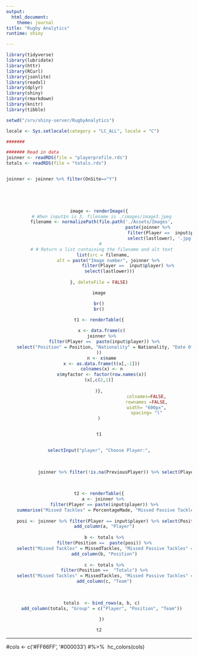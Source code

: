 ---
output:
  html_document:
    theme: journal
title: "Rugby Analytics"
runtime: shiny

---


```{r setup, include=FALSE}

library(tidyverse)
library(lubridate)
library(httr)
library(RCurl)
library(jsonlite)
library(readxl)
library(dplyr)
library(shiny)
library(rmarkdown)
library(knitr)
library(tibble)

setwd("/srv/shiny-server/RugbyAnalytics")

locale <- Sys.setlocale(category = "LC_ALL", locale = "C") 

####### 

####### Read in data
joinner <- readRDS(file = "playerprofile.rds")
totals <- readRDS(file = "totals.rds")


joinner <- joinner %>% filter(OnSite=="Y") 
 


      
```


<style type="text/css">

h1.title {
  font-size: 38px;
  text-align: center;
}
</br>
</style>



<center>
<div class="row">
  <div class="center-block col-sm-6">

```{r, echo = FALSE, fig.align="center"}


image <- renderImage({
  # When input$n is 3, filename is ./images/image3.jpeg
  filename <- normalizePath(file.path('./Assets/Images',
                                      paste(joinner %>% 
                                              filter(Player ==  input$player) %>%
                                              select(lastlower), '.jpg', sep='')))
  # 
  # # Return a list containing the filename and alt text
   list(src = filename,
        alt = paste("Image number", joinner %>% 
                      filter(Player ==  input$player) %>%
        select(lastlower)))
  
}, deleteFile = FALSE)

image

br()
br()

```
    
  </div>
  <div class="center-block col-sm-6">

```{r, echo = FALSE, fig.align="center"}


t1 <- renderTable({
  
  x <- data.frame(c(
  joinner %>%
    filter(Player ==  paste(input$player)) %>%
    select("Position" = Position, "Nationality" = Nationality, "Date Of Birth" = DOB,"Heigh and Weight" = HeightWeight,"Joined Stade France" = Arrived)
))
  n <- x$name
  x <- as.data.frame(t(x[,-1]))
  colnames(x) <- n
  x$myfactor <- factor(row.names(x))
  (x[,c(2,1)]  
  
)},
                                    colnames=FALSE,
                                    rownames =FALSE,
                                    width= "600px",
                                    spacing= "l"
)


t1
      
```
    
  </div>
</div>
</center>

<center>
<div class="row-fluid">
<!--   <div class="span=12"> -->


<!-- ```{r, echo = FALSE, fig.align = 'center'} -->


<!-- renderTable({ -->

<!--   joinner %>% -->
<!--     filter(Player ==  paste(input$player)) %>% -->
<!--     select(Country,"Date Of Birth" = DOB,"Heigh and Weight" = HeightWeight, "Joined Stade France" = Arrived) -->


<!-- }) -->


<!-- ``` -->

<!--   </div> -->
</div>
</center>
<center>

```{r, echo = FALSE, fig.align="center"}
                              
selectInput("player", "Choose Player:",
            
            
            
            joinner %>% filter(!is.na(PreviousPlayer)) %>% select(Player))

       
```
  
</center>
<center>

```{r, echo = FALSE, fig.align='center'}

t2 <- renderTable({
   a <- joinner %>%
    filter(Player == paste(input$player)) %>%
    summarise("Missed Tackles" = PercentageMade, "Missed Passive Tackles" = PercentagePassiveMissed, "Average Tackles Per Game" = (Total.Complete/Total.Mins*80))
  
    posi <- joinner %>% filter(Player == input$player) %>% select(Position)
    add_column(a, "Player")
    
    b <- totals %>%
    filter(Position ==  paste(posi)) %>%
    select("Missed Tackles" = MissedTackles, "Missed Passive Tackles" = MissedPassiveTackles, "Average Tackles Per Game" = AverageTacklesPerGame) 
    add_column(b, "Position")
    
    c <- totals %>%
    filter(Position ==  "Totals") %>%
    select("Missed Tackles" = MissedTackles, "Missed Passive Tackles" = MissedPassiveTackles, "Average Tackles Per Game" = AverageTacklesPerGame) 
    add_column(c, "Team")
    

    
  totals  <- bind_rows(a, b, c)
  add_column(totals, "Group" = c("Player", "Position", "Team"))
   
  })

t2

```
  
</center>
<!-- ```{r, echo=FALSE} -->

<!-- pictures <- paste0("Assets/Image/", playerprofile %>% filter(y == input$Loosehead) %>% select(NameLast),"felsina.jpg") -->
<!-- output_column('<img src=x title="foo bar" style="height:30px;" />') -->

<!-- knitr::kable(pictures, 'markdown', escape = FALSE) -->
<!-- ``` -->


***







#cols <- c('#FF66FF', '#000033')
#%>%  hc_colors(cols)
